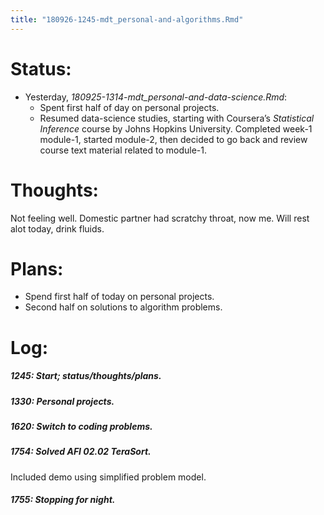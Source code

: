 ```yaml
---
title: "180926-1245-mdt_personal-and-algorithms.Rmd"
---
```


# Status:

- Yesterday, _180925-1314-mdt_personal-and-data-science.Rmd_:
  - Spent first half of day on personal projects.
  - Resumed data-science studies, starting with
  Coursera's _Statistical Inference_ course by Johns Hopkins University. Completed week-1 module-1, started module-2, then decided to go back and review course text material related to module-1.


# Thoughts:

Not feeling well. Domestic partner had scratchy throat, now me. Will rest alot today, drink fluids.


# Plans:

- Spend first half of today on personal projects.
- Second half on solutions to algorithm problems.


# Log:

##### 1245: Start; status/thoughts/plans.

##### 1330: Personal projects.

##### 1620: Switch to coding problems.

##### 1754: Solved AFI 02.02 TeraSort.

Included demo using simplified problem model.

##### 1755: Stopping for night.

